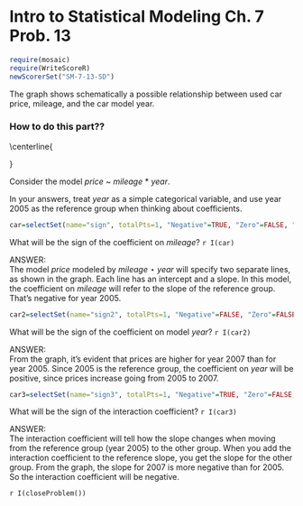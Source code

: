 Intro to Statistical Modeling Ch. 7 Prob. 13
========================================================
```r
require(mosaic)
require(WriteScoreR)
newScorerSet("SM-7-13-SD")
```

The graph shows schematically a possible relationship between used car price,
mileage, and the car model year.  

### How to do this part??
\centerline{\begin{tikzpicture}[scale=1]
\draw[->] (0,0) -- node[below] {Mileage} (5,0);
\draw[->] (0,0) -- node[above,sloped] {Price} (0,5);
\draw[blue,ultra thick] (.5,5.5) -- node[above,sloped] {Year 2007} (3,2);
\draw[blue,ultra thick] (.5,2.5) -- node[above,sloped] {Year 2005} (4.5,.5);
\end{tikzpicture}}


Consider the model *price* ~ *mileage* * *year*.  

In your answers, treat *year* as a simple categorical variable, and use year
2005 as the reference group when thinking about coefficients.

```r
car=selectSet(name="sign", totalPts=1, "Negative"=TRUE, "Zero"=FALSE, "Positive"=FALSE, "No way to tell from the information given"=FALSE)
```
What will be the sign of the coefficient on *mileage*? `r I(car)`

<aside>
ANSWER:      
The model *price* modeled by *mileage* $\star$ *year* will specify two separate lines, as shown in the graph.  Each line has an intercept and a slope.  In this model, the coefficient on *mileage* will refer to the slope of the reference group.  That's negative for year 2005.
</aside>

```r
car2=selectSet(name="sign2", totalPts=1, "Negative"=FALSE, "Zero"=FALSE, "Positive"=TRUE, "No way to tell from the information given"=FALSE)
```
What will be the sign of the coefficient on model *year*? `r I(car2)` 

<aside>
ANSWER:     
From the graph, it's evident that prices are higher for year 2007 than for year 2005.  Since 2005 is the reference group, the coefficient on *year* will be positive, since prices increase going from 2005 to 2007.
</aside>

```r
car3=selectSet(name="sign3", totalPts=1, "Negative"=TRUE, "Zero"=FALSE, "Positive"=FALSE, "No way to tell from the information given"=FALSE)
```
What will be the sign of the interaction coefficient? `r I(car3)`

<aside>
ANSWER:     
The interaction coefficient will tell how the slope changes when moving from the reference group (year 2005) to the other group.  When you add the interaction coefficient to the reference slope, you get the slope for the other group.  From the graph, the slope for 2007 is more negative than for 2005.  So the interaction coefficient will be negative.
</aside>


`r I(closeProblem())`

